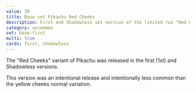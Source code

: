 ```yaml
---
value: 20
title: Base set Pikachu Red Cheeks
description: First and Shadowless set version of the limited run "Red Cheeks" Pikachu variant.
category: uncommon
set: base-first
multi: true
cards: first, shadowless
---
```


The "Red Cheeks" variant of Pikachu was released in the first (1st) and Shadowless versions.

This version was an intentional release and intentionally less common than the yellow cheeks normal variation.
